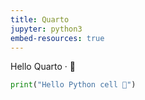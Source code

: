```yaml
---
title: Quarto
jupyter: python3
embed-resources: true
---
```


Hello Quarto · 📄

```python
print("Hello Python cell 🐍")
```
